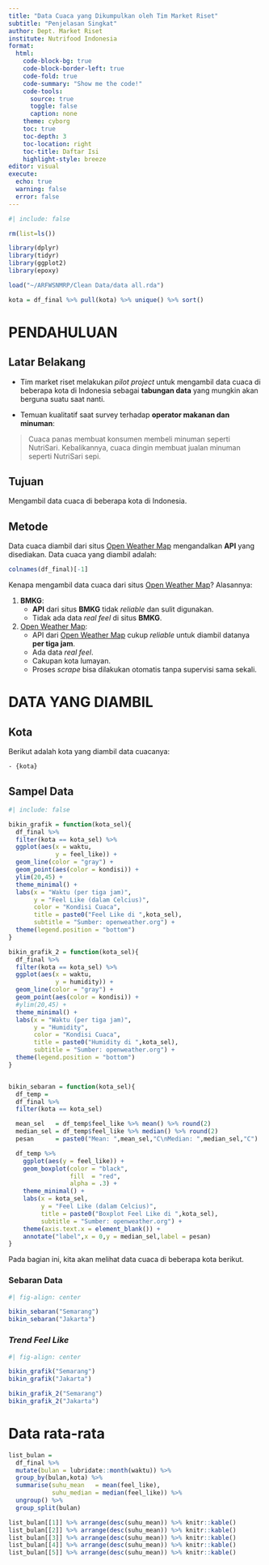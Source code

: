 ```yaml
---
title: "Data Cuaca yang Dikumpulkan oleh Tim Market Riset"
subtitle: "Penjelasan Singkat"
author: Dept. Market Riset
institute: Nutrifood Indonesia
format: 
  html:
    code-block-bg: true
    code-block-border-left: true
    code-fold: true
    code-summary: "Show me the code!"
    code-tools:
      source: true
      toggle: false
      caption: none
    theme: cyborg
    toc: true
    toc-depth: 3
    toc-location: right
    toc-title: Daftar Isi
    highlight-style: breeze
editor: visual
execute: 
  echo: true
  warning: false
  error: false
---
```


```r
#| include: false

rm(list=ls())

library(dplyr)
library(tidyr)
library(ggplot2)
library(epoxy)

load("~/ARFWSNMRP/Clean Data/data all.rda")

kota = df_final %>% pull(kota) %>% unique() %>% sort()
```

# PENDAHULUAN

## Latar Belakang

-   Tim market riset melakukan *pilot project* untuk mengambil data cuaca di beberapa kota di Indonesia sebagai **tabungan data** yang mungkin akan berguna suatu saat nanti.

-   Temuan kualitatif saat survey terhadap **operator makanan dan minuman**:

> Cuaca panas membuat konsumen membeli minuman seperti NutriSari. Kebalikannya, cuaca dingin membuat jualan minuman seperti NutriSari sepi.

## Tujuan

Mengambil data cuaca di beberapa kota di Indonesia.

## Metode

Data cuaca diambil dari situs [Open Weather Map](openweathermap.org) mengandalkan **API** yang disediakan. Data cuaca yang diambil adalah:

```r
colnames(df_final)[-1]
```

Kenapa mengambil data cuaca dari situs [Open Weather Map](openweathermap.org)? Alasannya:

1.  **BMKG**:
    -   **API** dari situs **BMKG** tidak *reliable* dan sulit digunakan.
    -   Tidak ada data *real feel* di situs **BMKG**.
2.  [Open Weather Map](openweathermap.org):
    -   API dari [Open Weather Map](openweathermap.org) cukup *reliable* untuk diambil datanya **per tiga jam**.
    -   Ada data *real feel*.
    -   Cakupan kota lumayan.
    -   Proses *scrape* bisa dilakukan otomatis tanpa supervisi sama sekali.

# DATA YANG DIAMBIL

## Kota

Berikut adalah kota yang diambil data cuacanya:

```epoxy
- {kota}
```

## Sampel Data

```r
#| include: false

bikin_grafik = function(kota_sel){
  df_final %>% 
  filter(kota == kota_sel) %>% 
  ggplot(aes(x = waktu,
             y = feel_like)) +
  geom_line(color = "gray") +
  geom_point(aes(color = kondisi)) +
  ylim(20,45) +
  theme_minimal() +
  labs(x = "Waktu (per tiga jam)",
       y = "Feel Like (dalam Celcius)",
       color = "Kondisi Cuaca",
       title = paste0("Feel Like di ",kota_sel),
       subtitle = "Sumber: openweather.org") +
  theme(legend.position = "bottom")
}

bikin_grafik_2 = function(kota_sel){
  df_final %>% 
  filter(kota == kota_sel) %>% 
  ggplot(aes(x = waktu,
             y = humidity)) +
  geom_line(color = "gray") +
  geom_point(aes(color = kondisi)) +
  #ylim(20,45) +
  theme_minimal() +
  labs(x = "Waktu (per tiga jam)",
       y = "Humidity",
       color = "Kondisi Cuaca",
       title = paste0("Humidity di ",kota_sel),
       subtitle = "Sumber: openweather.org") +
  theme(legend.position = "bottom")
}


bikin_sebaran = function(kota_sel){
  df_temp = 
  df_final %>% 
  filter(kota == kota_sel) 

  mean_sel   = df_temp$feel_like %>% mean() %>% round(2)
  median_sel = df_temp$feel_like %>% median() %>% round(2)
  pesan      = paste0("Mean: ",mean_sel,"C\nMedian: ",median_sel,"C")

  df_temp %>% 
    ggplot(aes(y = feel_like)) +
    geom_boxplot(color = "black",
                 fill  = "red",
                 alpha = .3) +
    theme_minimal() +
    labs(x = kota_sel,
         y = "Feel Like (dalam Celcius)",
         title = paste0("Boxplot Feel Like di ",kota_sel),
         subtitle = "Sumber: openweather.org") +
    theme(axis.text.x = element_blank()) +
    annotate("label",x = 0,y = median_sel,label = pesan)
}

```

Pada bagian ini, kita akan melihat data cuaca di beberapa kota berikut.

### Sebaran Data

```r
#| fig-align: center

bikin_sebaran("Semarang")
bikin_sebaran("Jakarta")
```

### *Trend Feel Like*

```r
#| fig-align: center

bikin_grafik("Semarang")
bikin_grafik("Jakarta")

bikin_grafik_2("Semarang")
bikin_grafik_2("Jakarta")
```

# Data rata-rata

```r
list_bulan = 
  df_final %>% 
  mutate(bulan = lubridate::month(waktu)) %>% 
  group_by(bulan,kota) %>% 
  summarise(suhu_mean   = mean(feel_like),
            suhu_median = median(feel_like)) %>% 
  ungroup() %>% 
  group_split(bulan)

list_bulan[[1]] %>% arrange(desc(suhu_mean)) %>% knitr::kable()
list_bulan[[2]] %>% arrange(desc(suhu_mean)) %>% knitr::kable()
list_bulan[[3]] %>% arrange(desc(suhu_mean)) %>% knitr::kable()
list_bulan[[4]] %>% arrange(desc(suhu_mean)) %>% knitr::kable()
list_bulan[[5]] %>% arrange(desc(suhu_mean)) %>% knitr::kable()
```
